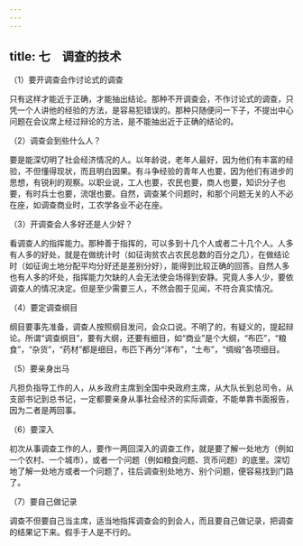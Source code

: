 ```yaml
---
---
---
```

title: 七　调查的技术
---




（1）要开调查会作讨论式的调查

只有这样才能近于正确，才能抽出结论。那种不开调查会，不作讨论式的调查，只凭一个人讲他的经验的方法，是容易犯错误的。那种只随便问一下子，不提出中心问题在会议席上经过辩论的方法，是不能抽出近于正确的结论的。

（2）调查会到些什么人？

要是能深切明了社会经济情况的人。以年龄说，老年人最好，因为他们有丰富的经验，不但懂得现状，而且明白因果。有斗争经验的青年人也要，因为他们有进步的思想，有锐利的观察。以职业说，工人也要，农民也要，商人也要，知识分子也要，有时兵士也要，流氓也要。自然，调查某个问题时，和那个问题无关的人不必在座，如调查商业时，工农学各业不必在座。

（3）开调查会人多好还是人少好？

看调查人的指挥能力。那种善于指挥的，可以多到十几个人或者二十几个人。人多有人多的好处，就是在做统计时（如征询贫农占农民总数的百分之几），在做结论时（如征询土地分配平均分好还是差别分好），能得到比较正确的回答。自然人多也有人多的坏处，指挥能力欠缺的人会无法使会场得到安静。究竟人多人少，要依调查人的情况决定。但是至少需要三人，不然会囿于见闻，不符合真实情况。

（4）要定调查纲目

纲目要事先准备，调查人按照纲目发问，会众口说。不明了的，有疑义的，提起辩论。所谓“调查纲目”，要有大纲，还要有细目，如“商业”是个大纲，“布匹”，“粮食”，“杂货”，“药材”都是细目，布匹下再分“洋布”，“土布”，“绸缎”各项细目。

（5）要亲身出马

凡担负指导工作的人，从乡政府主席到全国中央政府主席，从大队长到总司令，从支部书记到总书记，一定都要亲身从事社会经济的实际调查，不能单靠书面报告，因为二者是两回事。

（6）要深入

初次从事调查工作的人，要作一两回深入的调查工作，就是要了解一处地方（例如一个农村、一个城市），或者一个问题（例如粮食问题、货币问题）的底里。深切地了解一处地方或者一个问题了，往后调查别处地方、别个问题，便容易找到门路了。

（7）要自己做记录

调查不但要自己当主席，适当地指挥调查会的到会人，而且要自己做记录，把调查的结果记下来。假手于人是不行的。